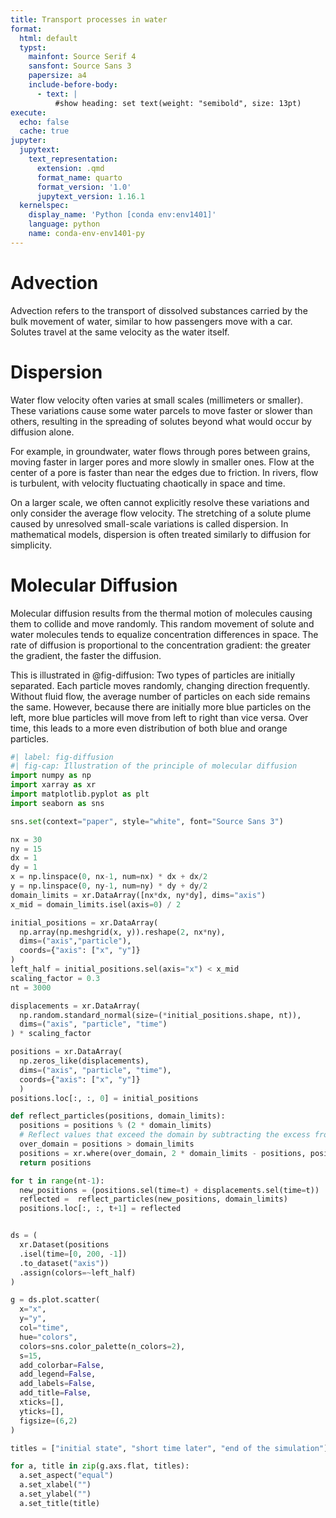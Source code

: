 ```yaml
---
title: Transport processes in water
format:
  html: default
  typst:
    mainfont: Source Serif 4
    sansfont: Source Sans 3
    papersize: a4
    include-before-body:
      - text: |
          #show heading: set text(weight: "semibold", size: 13pt)
execute:
  echo: false
  cache: true
jupyter:
  jupytext:
    text_representation:
      extension: .qmd
      format_name: quarto
      format_version: '1.0'
      jupytext_version: 1.16.1
  kernelspec:
    display_name: 'Python [conda env:env1401]'
    language: python
    name: conda-env-env1401-py
---
```


# Advection

Advection refers to the transport of dissolved substances carried by the bulk movement of water, similar to how passengers move with a car. Solutes travel at the same velocity as the water itself.


# Dispersion

Water flow velocity often varies at small scales (millimeters or smaller). These variations cause some water parcels to move faster or slower than others, resulting in the spreading of solutes beyond what would occur by diffusion alone.

For example, in groundwater, water flows through pores between grains, moving faster in larger pores and more slowly in smaller ones. Flow at the center of a pore is faster than near the edges due to friction.
In rivers, flow is turbulent, with velocity fluctuating chaotically in space and time.

On a larger scale, we often cannot explicitly resolve these variations and only consider the average flow velocity. The stretching of a solute plume caused by unresolved small-scale variations is called dispersion. In mathematical models, dispersion is often treated similarly to diffusion for simplicity.


# Molecular Diffusion

Molecular diffusion results from the thermal motion of molecules causing them to collide and move randomly. This random movement of solute and water molecules tends to equalize concentration differences in space. The rate of diffusion is proportional to the concentration gradient: the greater the gradient, the faster the diffusion.

This is illustrated in @fig-diffusion: Two types of particles are initially separated. Each particle moves randomly, changing direction frequently. Without fluid flow, the average number of particles on each side remains the same. However, because there are initially more blue particles on the left, more blue particles will move from left to right than vice versa. Over time, this leads to a more even distribution of both blue and orange particles.

```python
#| label: fig-diffusion
#| fig-cap: Illustration of the principle of molecular diffusion
import numpy as np
import xarray as xr
import matplotlib.pyplot as plt
import seaborn as sns

sns.set(context="paper", style="white", font="Source Sans 3")

nx = 30
ny = 15
dx = 1
dy = 1
x = np.linspace(0, nx-1, num=nx) * dx + dx/2
y = np.linspace(0, ny-1, num=ny) * dy + dy/2
domain_limits = xr.DataArray([nx*dx, ny*dy], dims="axis")
x_mid = domain_limits.isel(axis=0) / 2

initial_positions = xr.DataArray(
  np.array(np.meshgrid(x, y)).reshape(2, nx*ny),
  dims=("axis","particle"),
  coords={"axis": ["x", "y"]}
)
left_half = initial_positions.sel(axis="x") < x_mid
scaling_factor = 0.3
nt = 3000

displacements = xr.DataArray(
  np.random.standard_normal(size=(*initial_positions.shape, nt)),
  dims=("axis", "particle", "time")
) * scaling_factor

positions = xr.DataArray(
  np.zeros_like(displacements),
  dims=("axis", "particle", "time"),
  coords={"axis": ["x", "y"]}
  )
positions.loc[:, :, 0] = initial_positions

def reflect_particles(positions, domain_limits):
  positions = positions % (2 * domain_limits)
  # Reflect values that exceed the domain by subtracting the excess from the domain limit
  over_domain = positions > domain_limits
  positions = xr.where(over_domain, 2 * domain_limits - positions, positions)
  return positions

for t in range(nt-1):
  new_positions = (positions.sel(time=t) + displacements.sel(time=t))
  reflected =  reflect_particles(new_positions, domain_limits)
  positions.loc[:, :, t+1] = reflected


ds = (
  xr.Dataset(positions
  .isel(time=[0, 200, -1])
  .to_dataset("axis"))
  .assign(colors=~left_half)
)

g = ds.plot.scatter(
  x="x",
  y="y",
  col="time",
  hue="colors",
  colors=sns.color_palette(n_colors=2),
  s=15,
  add_colorbar=False,
  add_legend=False,
  add_labels=False,
  add_title=False,
  xticks=[],
  yticks=[],
  figsize=(6,2)
)

titles = ["initial state", "short time later", "end of the simulation"]

for a, title in zip(g.axs.flat, titles):
  a.set_aspect("equal")
  a.set_xlabel("")
  a.set_ylabel("")
  a.set_title(title)
```
